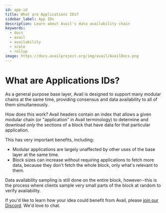```yaml
---
id: app-id
title: What are Applications IDs?
sidebar_label: App IDs
description: Learn about Avail's data availability chain
keywords:
  - docs
  - avail
  - availability
  - scale
  - rollup
image: https://docs.availproject.org/img/avail/AvailDocs.png
---
```

# What are Applications IDs?

As a general purpose base layer, Avail is designed to support many
modular chains at the same time, providing consensus and data
availability to all of them simultaneously.

How does this work? Avail headers contain an index that allows a given
modular chain (or "application" in Avail terminology) to determine and
download _only_ the sections of a block that have data for that
particular application.

This has very important benefits, including:

- Modular applications are largely unaffected by other uses of the
  base layer at the same time.
- Block sizes can increase without requiring applications to fetch
  more data, because they don't fetch the whole block, only what's
  relevant to them.

Data availability sampling is still done on the entire block,
however--this is the process where clients sample very small parts of
the block at random to verify availability.

If you'd like to learn how your idea could
benefit from Avail, please [join our
Discord](https://discord.gg/S2XQJjHsZt). We'd love to chat.
